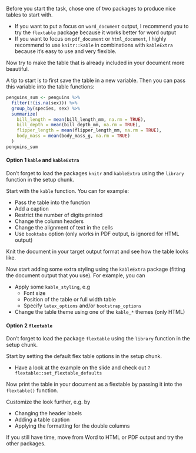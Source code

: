 Before you start the task, chose one of two packages to produce nice tables to start with. 

- If you want to put a focus on `word_document` output, I recommend you to try the 
`flextable` package because it works better for word output
- If you want to focus on `pdf_document` or `html_document`, I highly recommend to
use `knitr::kable` in combinations with `kableExtra` because it's easy to use and 
very flexible.

Now try to make the table that is already included in your document more beautiful.

A tip to start is to first save the table in a new variable. Then you can pass this 
variable into the table functions:

```r
penguins_sum <- penguins %>%
  filter(!(is.na(sex))) %>%
  group_by(species, sex) %>%
  summarize(
    bill_length = mean(bill_length_mm, na.rm = TRUE),
    bill_depth = mean(bill_depth_mm, na.rm = TRUE),
    flipper_length = mean(flipper_length_mm, na.rm = TRUE),
    body_mass = mean(body_mass_g, na.rm = TRUE)
  )
penguins_sum
```

#### Option 1 `kable` and `kableExtra`

Don't forget to load the packages `knitr` and `kableExtra`
using the `library` function in the setup chunk.

Start with the `kable` function. You can for example:

- Pass the table into the function
- Add a caption
- Restrict the number of digits printed
- Change the column headers
- Change the alignment of text in the cells
- Use `booktabs` option (only works in PDF output, is ignored for HTML output)

Knit the document in your target output format and see how the table looks like.

Now start adding some extra styling using the `kableExtra` package (fitting 
the document output that you use). For example, you can

- Apply some `kable_styling`, e.g
  - Font size
  - Position of the table or full width table
  - Specify `latex_options` and/or `bootstrap_options`
- Change the table theme using one of the `kable_*` themes (only HTML)

#### Option 2 `flextable`

Don't forget to load the package `flextable` using the `library` function in the setup
chunk.

Start by setting the default flex table options in the setup chunk.

- Have a look at the example on the slide and check out `?flextable::set_flextable_defaults`

Now print the table in your document as a flextable by passing it into the `flextable()` function.

Customize the look further, e.g. by

- Changing the header labels
- Adding a table caption
- Applying the formatting for the double columns

If you still have time, move from Word to HTML or PDF output and try the other packages.